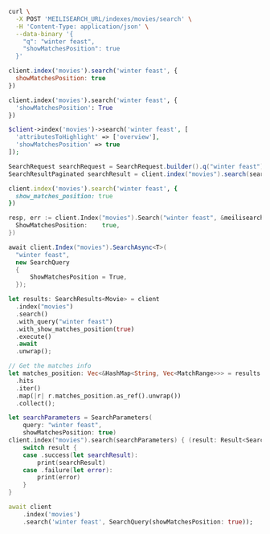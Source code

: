 <CodeGroup>

```bash cURL
curl \
  -X POST 'MEILISEARCH_URL/indexes/movies/search' \
  -H 'Content-Type: application/json' \
  --data-binary '{
    "q": "winter feast",
    "showMatchesPosition": true
  }'
```

```javascript JS
client.index('movies').search('winter feast', {
  showMatchesPosition: true
})
```

```python Python
client.index('movies').search('winter feast', {
  'showMatchesPosition': True
})
```

```php PHP
$client->index('movies')->search('winter feast', [
  'attributesToHighlight' => ['overview'],
  'showMatchesPosition' => true
]);
```

```java Java
SearchRequest searchRequest = SearchRequest.builder().q("winter feast").showMatchesPosition(true).build();
SearchResultPaginated searchResult = client.index("movies").search(searchRequest);
```

```ruby Ruby
client.index('movies').search('winter feast', {
  show_matches_position: true
})
```

```go Go
resp, err := client.Index("movies").Search("winter feast", &meilisearch.SearchRequest{
  ShowMatchesPosition:    true,
})
```

```csharp C#
await client.Index("movies").SearchAsync<T>(
  "winter feast",
  new SearchQuery
  {
      ShowMatchesPosition = True,
  });
```

```rust Rust
let results: SearchResults<Movie> = client
  .index("movies")
  .search()
  .with_query("winter feast")
  .with_show_matches_position(true)
  .execute()
  .await
  .unwrap();

// Get the matches info
let matches_position: Vec<&HashMap<String, Vec<MatchRange>>> = results
  .hits
  .iter()
  .map(|r| r.matches_position.as_ref().unwrap())
  .collect();
```

```swift Swift
let searchParameters = SearchParameters(
    query: "winter feast",
    showMatchesPosition: true)
client.index("movies").search(searchParameters) { (result: Result<Searchable<Movie>, Swift.Error>) in
    switch result {
    case .success(let searchResult):
        print(searchResult)
    case .failure(let error):
        print(error)
    }
}
```

```dart Dart
await client
    .index('movies')
    .search('winter feast', SearchQuery(showMatchesPosition: true));
```
</CodeGroup>